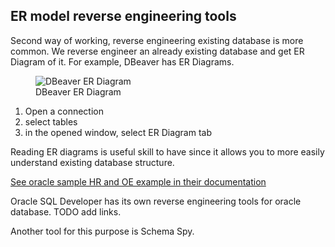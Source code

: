 ## ER model reverse engineering tools


Second way of working, reverse engineering existing database is more common.
We reverse engineer an already existing database and get ER Diagram of it.
For example, DBeaver has ER Diagrams.

![DBeaver ER Diagram](images/dbeaver-er-diagram.png)

1. Open a connection
2. select tables 
3. in the opened window, select ER Diagram tab

Reading ER diagrams is useful skill to have since it allows you to more easily understand existing database structure.

[See oracle sample HR and OE example in their documentation](https://docs.oracle.com/en/database/oracle/oracle-database/18/comsc/schema-diagrams.html#GUID-01BFEF14-C6BD-42CD-8558-DDD214DB3AE0)

Oracle SQL Developer has its own reverse engineering tools for oracle database.
TODO add links.

Another tool for this purpose is Schema Spy.
